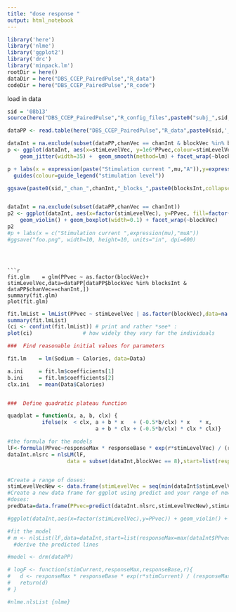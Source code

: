 ```yaml
---
title: "dose response "
output: html_notebook
---
```


```r

library('here')
library('nlme')
library('ggplot2')
library('drc')
library('minpack.lm')
rootDir = here()
dataDir = here("DBS_CCEP_PairedPulse","R_data")
codeDir = here("DBS_CCEP_PairedPulse","R_code")
```

load in data

```r
sid = '08b13'
source(here("DBS_CCEP_PairedPulse","R_config_files",paste0("subj_",sid,".R")))

dataPP <- read.table(here("DBS_CCEP_PairedPulse","R_data",paste0(sid,'_PairedPulseData.csv')),header=TRUE,sep = ",",stringsAsFactors=F, colClasses=c("stimLevelVec"="numeric","sidVec"="character"))
```

```r
dataInt = na.exclude(subset(dataPP,chanVec == chanInt & blockVec %in% blockIntPlot))
p <- ggplot(dataInt, aes(x=stimLevelVec, y=1e6*PPvec,colour=stimLevelVec)) + 
    geom_jitter(width=35) +  geom_smooth(method=lm) + facet_wrap(~blockVec, labeller = as_labeller(blockNames))

p + labs(x = expression(paste("Stimulation current ",mu,"A")),y=expression(paste("Peak to Peak magnitude ",mu,"V"),fill="stimulus level"),title = paste0("Subject ",sid," DBS Paired Pulse EP Measurements")) + 
  guides(colour=guide_legend("stimulation level")) 

ggsave(paste0(sid,"_chan_",chanInt,"_blocks_",paste0(blocksInt,collapse = "_"),".png"))



```



```r
dataInt = na.exclude(subset(dataPP,chanVec == chanInt))
p2 <- ggplot(dataInt, aes(x=factor(stimLevelVec), y=PPvec, fill=factor(blockVec))) + 
    geom_violin() + geom_boxplot(width=0.1) + facet_wrap(~blockVec) 
p2
#p + labs(x = c("Stimulation current ",expression(mu),"muA"))
#ggsave("foo.png", width=10, height=10, units="in", dpi=600)



```
```


```r
fit.glm    = glm(PPvec ~ as.factor(blockVec)+ stimLevelVec,data=dataPP[dataPP$blockVec %in% blocksInt & dataPP$chanVec==chanInt,])
summary(fit.glm)
plot(fit.glm)
```

```r
fit.lmList = lmList(PPvec ~ stimLevelVec | as.factor(blockVec),data=na.exclude(dataPP[dataPP$blockVec %in% blocksIntLM & dataPP$chanVec==chanInt,]),pool=FALSE)
summary(fit.lmList)
(ci <- confint(fit.lmList)) # print and rather *see* :
plot(ci)                # how widely they vary for the individuals
```


```r
###  Find reasonable initial values for parameters

fit.lm    = lm(Sodium ~ Calories, data=Data)

a.ini     = fit.lm$coefficients[1]
b.ini     = fit.lm$coefficients[2]
clx.ini   = mean(Data$Calories)


###  Define quadratic plateau function

quadplat = function(x, a, b, clx) {
           ifelse(x  < clx, a + b * x   + (-0.5*b/clx) * x   * x, 
                            a + b * clx + (-0.5*b/clx) * clx * clx)}
```

```r
#the formula for the models
lF<-formula(PPvec~responseMax * responseBase * exp(r*stimLevelVec) / (responseMax + responseBase * (exp(r*stimLevelVec) - 1)))
dataInt.nlsrc = nlsLM(lF,
                   data = subset(dataInt,blockVec == 8),start=list(responseMax = max(dataInt$PPvec),responseBase = min(dataInt$PPvec),r=1e-6))


#Create a range of doses:
stimLevelVecNew <- data.frame(stimLevelVec = seq(min(dataInt$stimLevelVec)-500, max(dataInt$stimLevelVec)+500, length.out = 200))
#Create a new data frame for ggplot using predict and your range of new 
#doses:
predData=data.frame(PPvec=predict(dataInt.nlsrc,stimLevelVecNew),stimLevelVecNew)

#ggplot(dataInt,aes(x=factor(stimLevelVec),y=PPvec)) + geom_violin() + geom_line(data=predData,inherit.aes = FALSE,aes(y=PPvec,x=factor(stimLevelVecNew$stimLevelVec),group=1))


```

```r
#fit the model
# m <- nlsList(lF,data=dataInt,start=list(responseMax=max(dataInt$PPvec),responseBase=min(dataInt$PPvec),r=0.5))
  #derive the predicted lines

```

```r
#model <- drm(dataPP)
```

```r
# logF <- function(stimCurrent,responseMax,responseBase,r){
#   d <- responseMax * responseBase * exp(r*stimCurrent) / (responseMax + responseBase * (exp(r*stimCurrent) - 1))
#   return(d)
# }
```


```r
#nlme.nlsList {nlme}	
```

